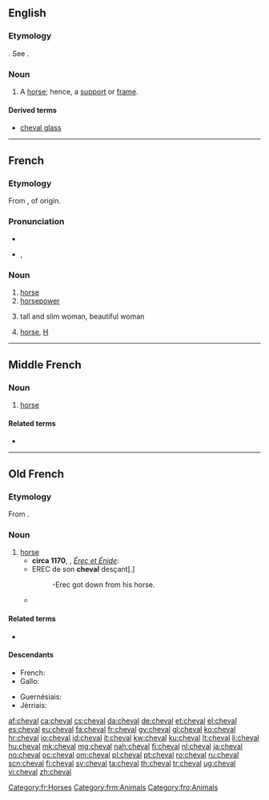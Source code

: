 ==English==

===Etymology===
{{etyl|fr|en}}. See {{term|cavalcade|lang=en}}.

===Noun===
{{en-noun|chevaux}}

# {{context|obsolete|lang=en}} A [[horse]]; hence, a [[support]] or [[frame]].

====Derived terms====
* [[cheval glass]]

{{Webster 1913}}

----

==French==

===Etymology===
From {{etyl|la|fr}} {{term|caballus|lang=la}}, of {{etyl|cel-gau|fr}} origin.

===Pronunciation===
* {{audio|Fr-un cheval-fr.ogg|audio}}
* {{IPA|/ʃəval/|lang=fr}}, {{X-SAMPA|/S@.val/}}

===Noun===
{{fr-noun|m|plural=chevaux}}

# [[horse]]
# [[horsepower]]
# {{context|slang|lang=fr}} tall and slim woman, beautiful woman
# {{context|slang|lang=fr}} [[horse]], [[H]] {{gloss|narcotic}}

[[Category:fr:Horses]]
----

==Middle French==

===Noun===
{{frm-noun|m|pl=chevaux|pl2=chevaulx}}

# [[horse]]

====Related terms====
* {{l/frm|chevalier}}

[[Category:frm:Animals]]
----

==Old French==

===Etymology===
From {{etyl|la|fro}} {{term|caballus|lang=la}}.

===Noun===
{{fro-noun|m|chevaus|chevaus|cheval}}

# [[horse]]
#* '''circa 1170''', {{w|Chrétien de Troyes}}, ''[[s:fr:Érec et Énide|Érec et Énide]]'':
#* EREC de son '''cheval''' desçant[.]
#*: -Erec got down from his horse.
#* {{quote-book|circa 1170|title=[http://books.google.fr/books?id=yjcTAAAAQAAJ&pg=PA244&dq=Le+Roman+de+Rou+et+des+ducs+de+Normandie,+Volume+2&hl=fr&ei=hd3STa3kNNKGhQe5kZnyCQ&sa=X&oi=book_result&ct=book-preview-link&resnum=3&ved=0CDoQuwUwAg#v=onepage&q&f=false Le Roman de Rou]|author=[[w:Wace|Wace]]|passage=Maint bon '''cheval''' i unt tué|translation=They killed many good horses}}

====Related terms====
* {{l/fro|chevalier}}

====Descendants====
{{top2}}
* French: {{l/fr|cheval}}
* Gallo: {{l|roa-gal|ch'fa}}
{{mid2}}
* Guernésiais: {{l|roa-grn|ch'fa}}
* Jèrriais: {{l|roa-jer|j'va}}
{{bottom}}

[[Category:fro:Animals]]

[[af:cheval]]
[[ca:cheval]]
[[cs:cheval]]
[[da:cheval]]
[[de:cheval]]
[[et:cheval]]
[[el:cheval]]
[[es:cheval]]
[[eu:cheval]]
[[fa:cheval]]
[[fr:cheval]]
[[gv:cheval]]
[[gl:cheval]]
[[ko:cheval]]
[[hr:cheval]]
[[io:cheval]]
[[id:cheval]]
[[it:cheval]]
[[kw:cheval]]
[[ku:cheval]]
[[lt:cheval]]
[[li:cheval]]
[[hu:cheval]]
[[mk:cheval]]
[[mg:cheval]]
[[nah:cheval]]
[[fj:cheval]]
[[nl:cheval]]
[[ja:cheval]]
[[no:cheval]]
[[oc:cheval]]
[[om:cheval]]
[[pl:cheval]]
[[pt:cheval]]
[[ro:cheval]]
[[ru:cheval]]
[[scn:cheval]]
[[fi:cheval]]
[[sv:cheval]]
[[ta:cheval]]
[[th:cheval]]
[[tr:cheval]]
[[ug:cheval]]
[[vi:cheval]]
[[zh:cheval]]